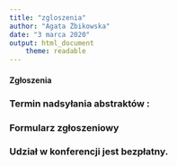 ---
title: "zgloszenia"
author: "Agata Żbikowska"
date: "3 marca 2020"
output: html_document
    theme: readable
---

#### Zgłoszenia

### Termin nadsyłania abstraktów : 
### Formularz zgłoszeniowy

### Udział w konferencji jest bezpłatny.

